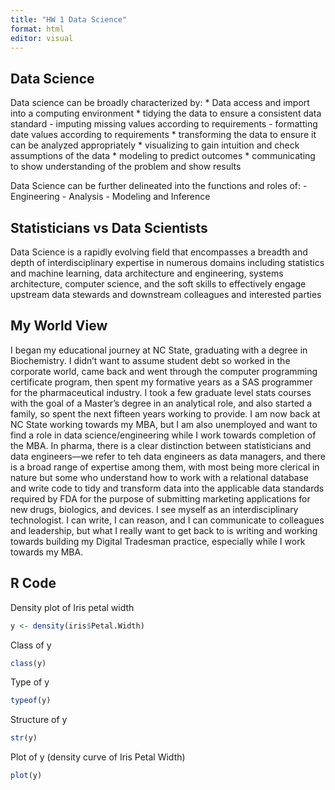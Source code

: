 ```yaml
---
title: "HW 1 Data Science"
format: html
editor: visual
---
```


## Data Science

Data science can be broadly characterized by: \* Data access and import into a computing environment \* tidying the data to ensure a consistent data standard - imputing missing values according to requirements - formatting date values according to requirements \* transforming the data to ensure it can be analyzed appropriately \* visualizing to gain intuition and check assumptions of the data \* modeling to predict outcomes \* communicating to show understanding of the problem and show results

Data Science can be further delineated into the functions and roles of: - Engineering - Analysis - Modeling and Inference

## Statisticians vs Data Scientists

Data Science is a rapidly evolving field that encompasses a breadth and depth of interdisciplinary expertise in numerous domains including statistics and machine learning, data architecture and engineering, systems architecture, computer science, and the soft skills to effectively engage upstream data stewards and downstream colleagues and interested parties

## My World View

I began my educational journey at NC State, graduating with a degree in Biochemistry. I didn't want to assume student debt so worked in the corporate world, came back and went through the computer programming certificate program, then spent my formative years as a SAS programmer for the pharmaceutical industry. I took a few graduate level stats courses with the goal of a Master's degree in an analytical role, and also started a family, so spent the next fifteen years working to provide. I am now back at NC State working towards my MBA, but I am also unemployed and want to find a role in data science/engineering while I work towards completion of the MBA. In pharma, there is a clear distinction between statisticians and data engineers—we refer to teh data engineers as data managers, and there is a broad range of expertise among them, with most being more clerical in nature but some who understand how to work with a relational database and write code to tidy and transform data into the applicable data standards required by FDA for the purpose of submitting marketing applications for new drugs, biologics, and devices. I see myself as an interdisciplinary technologist. I can write, I can reason, and I can communicate to colleagues and leadership, but what I really want to get back to is writing and working towards building my Digital Tradesman practice, especially while I work towards my MBA.

## R Code

Density plot of Iris petal width

```r
y <- density(iris$Petal.Width)
```

Class of y

```r
class(y)
```

Type of y

```r
typeof(y)
```

Structure of y

```r
str(y)
```

Plot of y (density curve of Iris Petal Width)

```r
plot(y)
```
